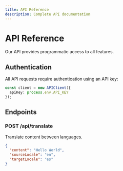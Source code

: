 ```yaml
---
title: API Reference
description: Complete API documentation
---
```


# API Reference

Our API provides programmatic access to all features.

## Authentication

All API requests require authentication using an API key:

```typescript
const client = new APIClient({
  apiKey: process.env.API_KEY
});
```

## Endpoints

### POST /api/translate

Translate content between languages.

```json
{
  "content": "Hello World",
  "sourceLocale": "en",
  "targetLocale": "es"
}
```
